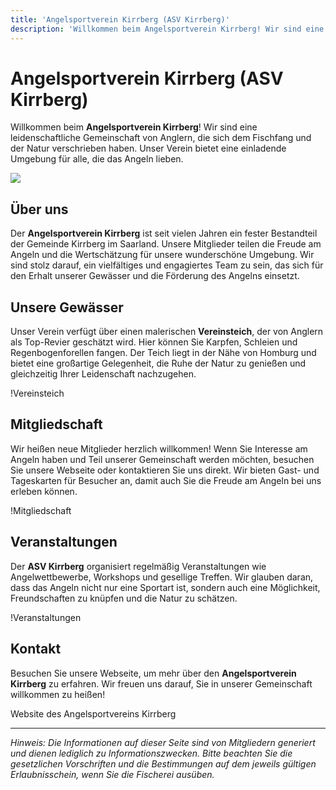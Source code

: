 ```yaml
---
title: 'Angelsportverein Kirrberg (ASV Kirrberg)'
description: 'Willkommen beim Angelsportverein Kirrberg! Wir sind eine leidenschaftliche Gemeinschaft von Anglern, die sich dem Fischfang und der Natur verschrieben haben.'
---
```


# Angelsportverein Kirrberg (ASV Kirrberg)

Willkommen beim **Angelsportverein Kirrberg**! Wir sind eine leidenschaftliche Gemeinschaft von Anglern, die sich dem Fischfang und der Natur verschrieben haben. Unser Verein bietet eine einladende Umgebung für alle, die das Angeln lieben.

![](https://mein.toubiz.de/api/v1/media/4113949f-0e53-4b46-84be-d2fbffd9ad1b/preview?format=image/jpeg&width=1900)

## Über uns

Der **Angelsportverein Kirrberg** ist seit vielen Jahren ein fester Bestandteil der Gemeinde Kirrberg im Saarland. Unsere Mitglieder teilen die Freude am Angeln und die Wertschätzung für unsere wunderschöne Umgebung. Wir sind stolz darauf, ein vielfältiges und engagiertes Team zu sein, das sich für den Erhalt unserer Gewässer und die Förderung des Angelns einsetzt.

## Unsere Gewässer

Unser Verein verfügt über einen malerischen **Vereinsteich**, der von Anglern als Top-Revier geschätzt wird. Hier können Sie Karpfen, Schleien und Regenbogenforellen fangen. Der Teich liegt in der Nähe von Homburg und bietet eine großartige Gelegenheit, die Ruhe der Natur zu genießen und gleichzeitig Ihrer Leidenschaft nachzugehen.

!Vereinsteich

## Mitgliedschaft

Wir heißen neue Mitglieder herzlich willkommen! Wenn Sie Interesse am Angeln haben und Teil unserer Gemeinschaft werden möchten, besuchen Sie unsere Webseite oder kontaktieren Sie uns direkt. Wir bieten Gast- und Tageskarten für Besucher an, damit auch Sie die Freude am Angeln bei uns erleben können.

!Mitgliedschaft

## Veranstaltungen

Der **ASV Kirrberg** organisiert regelmäßig Veranstaltungen wie Angelwettbewerbe, Workshops und gesellige Treffen. Wir glauben daran, dass das Angeln nicht nur eine Sportart ist, sondern auch eine Möglichkeit, Freundschaften zu knüpfen und die Natur zu schätzen.

!Veranstaltungen

## Kontakt

Besuchen Sie unsere Webseite, um mehr über den **Angelsportverein Kirrberg** zu erfahren. Wir freuen uns darauf, Sie in unserer Gemeinschaft willkommen zu heißen!

Website des Angelsportvereins Kirrberg

---

*Hinweis: Die Informationen auf dieser Seite sind von Mitgliedern generiert und dienen lediglich zu Informationszwecken. Bitte beachten Sie die gesetzlichen Vorschriften und die Bestimmungen auf dem jeweils gültigen Erlaubnisschein, wenn Sie die Fischerei ausüben.*